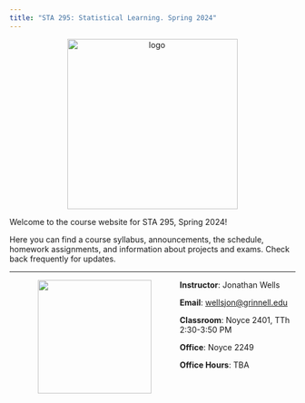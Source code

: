 ```yaml
---
title: "STA 295: Statistical Learning. Spring 2024"
---
```


<p style="text-align:center;">  <img    src ="img/bvtradeoff.png" alt = "logo" title="stat learning" width = "300"   />  </p>
Welcome to the course website for STA 295, Spring 2024! 

Here you can find a course syllabus, announcements, the schedule, homework assignments, and information about projects and exams. Check back frequently for updates.


****************************************


<img align="left"  src="img/wells-jonathan.jpg" width = "200" style = "margin:0px 50px">

**Instructor**: Jonathan Wells

**Email**: <wellsjon@grinnell.edu>

**Classroom**: Noyce 2401, TTh 2:30-3:50 PM

**Office**: Noyce 2249

**Office Hours**: TBA
